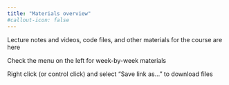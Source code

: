 ```yaml
---
title: "Materials overview"
#callout-icon: false
---
```


Lecture notes and videos, code files, and other materials for the course are here

Check the menu on the left for week-by-week materials

::: {.callout-note}
Right click (or control click) and select "Save link as..." to download files
:::